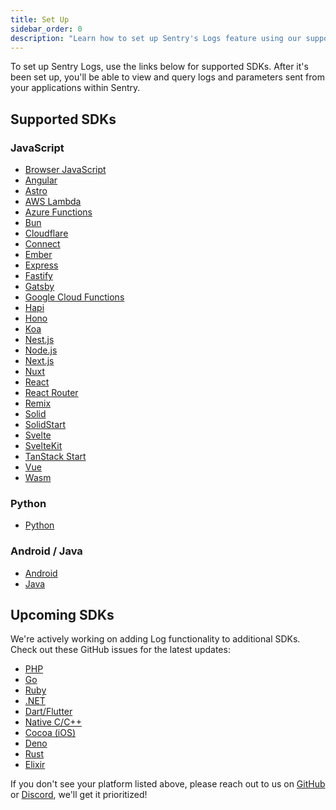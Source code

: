 ```yaml
---
title: Set Up
sidebar_order: 0
description: "Learn how to set up Sentry's Logs feature using our supported SDKs."
---
```


<Include name="feature-stage-beta-logs.mdx" />

To set up Sentry Logs, use the links below for supported SDKs. After it's been set up, you'll be able to view and query logs and parameters sent from your applications within Sentry.

## Supported SDKs

### JavaScript

- [Browser JavaScript](/platforms/javascript/logs/)
- [Angular](/platforms/javascript/guides/angular/logs/)
- [Astro](/platforms/javascript/guides/astro/logs/)
- [AWS Lambda](/platforms/javascript/guides/aws-lambda/logs/)
- [Azure Functions](/platforms/javascript/guides/azure-functions/logs/)
- [Bun](/platforms/javascript/guides/bun/logs/)
- [Cloudflare](/platforms/javascript/guides/cloudflare/logs/)
- [Connect](/platforms/javascript/guides/connect/logs/)
- [Ember](/platforms/javascript/guides/ember/logs/)
- [Express](/platforms/javascript/guides/express/logs/)
- [Fastify](/platforms/javascript/guides/fastify/logs/)
- [Gatsby](/platforms/javascript/guides/gatsby/logs/)
- [Google Cloud Functions](/platforms/javascript/guides/gcp-functions/logs/)
- [Hapi](/platforms/javascript/guides/hapi/logs/)
- [Hono](/platforms/javascript/guides/hono/logs/)
- [Koa](/platforms/javascript/guides/koa/logs/)
- [Nest.js](/platforms/javascript/guides/nestjs/logs/)
- [Node.js](/platforms/javascript/guides/node/logs/)
- [Next.js](/platforms/javascript/guides/nextjs/logs/)
- [Nuxt](/platforms/javascript/guides/nuxt/logs/)
- [React](/platforms/javascript/guides/react/logs/)
- [React Router](/platforms/javascript/guides/react-router/logs/)
- [Remix](/platforms/javascript/guides/remix/logs/)
- [Solid](/platforms/javascript/guides/solid/logs/)
- [SolidStart](/platforms/javascript/guides/solidstart/logs/)
- [Svelte](/platforms/javascript/guides/svelte/logs/)
- [SvelteKit](/platforms/javascript/guides/sveltekit/logs/)
- [TanStack Start](/platforms/javascript/guides/tanstackstart-react/logs/)
- [Vue](/platforms/javascript/guides/vue/logs/)
- [Wasm](/platforms/javascript/guides/wasm/logs/)

### Python

- [Python](/platforms/python/logs/)

### Android / Java

- [Android](/platforms/android/logs/)
- [Java](/platforms/java/logs/)

## Upcoming SDKs

We're actively working on adding Log functionality to additional SDKs. Check out these GitHub issues for the latest updates:

- [PHP](https://github.com/getsentry/sentry-php/issues/1824)
- [Go](https://github.com/getsentry/sentry-go/issues/1000)
- [Ruby](https://github.com/getsentry/sentry-ruby/issues/2600)
- [.NET](https://github.com/getsentry/sentry-dotnet/issues/4132)
- [Dart/Flutter](https://github.com/getsentry/sentry-dart/issues/2915)
- [Native C/C++](https://github.com/getsentry/sentry-native/issues/1210)
- [Cocoa (iOS)](https://github.com/getsentry/sentry-cocoa/issues/5122)
- [Deno](https://github.com/getsentry/sentry-javascript/issues/15988)
- [Rust](https://github.com/getsentry/sentry-rust/issues/785)
- [Elixir](https://github.com/getsentry/sentry-elixir/issues/886)

If you don't see your platform listed above, please reach out to us on [GitHub](https://github.com/getsentry/sentry/discussions/86804) or [Discord](https://discord.gg/sentry), we'll get it prioritized!
